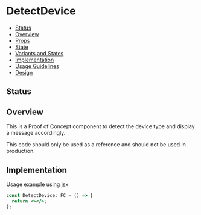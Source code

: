 
<Meta of={DetectDevice} />

# DetectDevice

- [Status](#status)
- [Overview](#overview)
- [Props](#props)
- [State](#state)
- [Variants and States](#variants-and-states)
- [Implementation](#implementation)
- [Usage Guidelines](#usage-guidelines)
- [Design](#design)

## Status
<ComponentStatus />

## Overview

This is a Proof of Concept component to detect the device type and display a message accordingly.

This code should only be used as a reference and should not be used in production.

## Implementation
Usage example using jsx

```jsx
const DetectDevice: FC = () => {
  return <></>;
};
```
